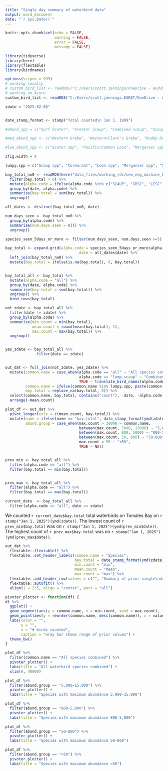 ```yaml
---
title: "Single day summary of waterbird data"
output: word_document
date: "`r Sys.Date()`"
---
```


```r
knitr::opts_chunk$set(echo = FALSE,
                      warning = FALSE,
                      error = FALSE,
                      message = FALSE)
```


```r


library(tidyverse)
library(here)
library(flextable)
library(birdnames)

options(scipen = 999)
# working locally
# custom_bird_list <- readRDS("C:/Users/scott.jennings/OneDrive - Audubon Canyon Ranch/Projects/my_R_general/birdnames_support/data/custom_bird_list")
# working on Azure
custom_bird_list <- readRDS("C:/Users/scott.jennings.EGRET/OneDrive - Audubon Canyon Ranch/Projects/my_R_general/birdnames_support/data/custom_bird_list")

zdate = "2025-02-08"


date_stamp_format <- stamp("Total counted\n Jan 1, 1999")

#abund_spp = c("Surf Scoter", "Greater Scaup", "Combined scaup", "Scaup spp", "Bufflehead", "Double-crested Cormorant", "Brandt's Cormorant", "Brant")

#med_abund_spp <- c("Western Grebe", "Western/Clark's Grebe", "Ruddy Duck", "Northern Pintail", "Horned Grebe", "Eared Grebe", "American Wigeon", "American Coot")

#low_abund_spp <- c("Scoter spp", "Pacific/Common Loon", "Merganser spp", "Long-tailed Duck", "Cormorant", "Caspian Tern")

zfig.width = 8

lumpy.spp = c("Scaup spp", "Cormorant", "Loon spp", "Merganser spp", "Scoter spp")

```


```r

bay_total_no0 <- readRDS(here("data_files/working_rds/new_neg_machine_bay_total")) %>% 
  filter(bay.total > 0) %>% 
  mutate(alpha.code = ifelse(alpha.code %in% c("SCAUP", "GRSC", "LESC"), "lump.scaup", alpha.code)) %>% 
  group_by(date, alpha.code) %>% 
  summarise(bay.total = sum(bay.total)) %>% 
  ungroup()

all_dates <- distinct(bay_total_no0, date)

num_days_seen <- bay_total_no0 %>% 
  group_by(alpha.code) %>% 
  summarise(num.days.seen = n()) %>% 
  ungroup()

species_seen_5days_or_more <- filter(num_days_seen, num.days.seen >=5)

bay_total <- expand.grid(alpha.code = species_seen_5days_or_more$alpha.code,
                                 date = all_dates$date) %>% 
  left_join(bay_total_no0) %>% 
  mutate(bay.total = ifelse(is.na(bay.total), 0, bay.total))


bay_total_all <- bay_total %>%
  mutate(alpha.code = "all") %>% 
  group_by(date, alpha.code) %>% 
  summarise(bay.total = sum(bay.total)) %>% 
  ungroup() %>% 
  bind_rows(bay_total)

not_zdate <- bay_total_all %>% 
  filter(date != zdate) %>% 
  group_by(alpha.code) %>% 
  summarise(min.count = min(bay.total),
            mean.count = round(mean(bay.total), 1),
            max.count = max(bay.total)) %>%
  ungroup()


yes_zdate <- bay_total_all %>% 
              filter(date == zdate)


out_dat <- full_join(not_zdate, yes_zdate) %>% 
  mutate(common.name = case_when(alpha.code == "all" ~ "All species combined", 
                                 alpha.code == "lump.scaup" ~ "Combined scaup", 
                                 TRUE ~ translate_bird_names(alpha.code, "alpha.code", "common.name")),
         common.name = ifelse(common.name %in% lumpy.spp, paste(common.name, "*", sep = ""), common.name),
         bay.total = replace_na(bay.total, 0)) %>% 
  select(common.name, bay.total, contains("count"), -date, -alpha.code) %>% 
  arrange(-mean.count)

plot_df <- out_dat %>% 
  pivot_longer(cols = c(mean.count, bay.total)) %>% 
  mutate(name = ifelse(name == "bay.total", date_stamp_format(ymd(zdate)), "Mean of prior day counts"),
         abund.group = case_when(max.count > 30000 ~ common.name,
                                 between(max.count, 5000, 15000) ~ "5,000-15,000",
                                 between(max.count, 800, 5000) ~ "800-5,000",
                                 between(max.count, 50, 800) ~ "50-800",
                                 max.count < 50 ~ "<50",
                                 TRUE ~ NA))


prev_min <- bay_total_all %>% 
  filter(alpha.code == "all") %>% 
  filter(bay.total == min(bay.total))


prev_max <- bay_total_all %>% 
  filter(alpha.code == "all") %>% 
  filter(bay.total == max(bay.total))

current_date  <- bay_total_all %>% 
  filter(alpha.code == "all", date == zdate)


```

We counted `r current_date$bay.total` total waterbirds on Tomales Bay on `r stamp("Jan 1, 2025")(ymd(zdate))`. The lowest count of `r prev_min$bay.total` was on `r stamp("Jan 1, 2025")(ymd(prev_min$date))`. The highest count of `r prev_max$bay.total` was on `r stamp("Jan 1, 2025")(ymd(prev_max$date))`. 

```r

out_dat %>% 
  flextable::flextable() %>% 
  flextable::set_header_labels(common.name = "Species",
                               bay.total = date_stamp_format(ymd(zdate)),
                               min.count = "min",
                               mean.count = "mean",
                               max.count = "max") %>% 
  flextable::add_header_row(values = c("", "Summary of prior single\nday values"), colwidths = c(2, 3)) %>% 
  flextable::autofit() %>% 
  align(j = 2:5, align = "center", part = "all")


```


```r
pivoter_plotter <- function(df) {
df %>% 
  ggplot() +
  geom_segment(aes(y = common.name, x = min.count, xend = max.count), linewidth = 4, color = "gray") +
  geom_point(aes(y = reorder(common.name, desc(common.name)), x = value, color = name), size = 3) +
  labs(color = "",
       y = "",
       x = "# birds counted",
       caption = "Gray bar shows range of prior values") +
  theme_bw()
}

```



```r


plot_df %>% 
  filter(common.name == "All species combined") %>% 
  pivoter_plotter() +
  labs(title = "All waterbird species combined") +
  xlim(0, 40000)

```


```r

plot_df %>% 
  filter(abund.group == "5,000-15,000") %>% 
  pivoter_plotter() +
  labs(title = "Species with maximum abundance 5,000-15,000")

```

```r
plot_df %>%
  filter(abund.group == "800-5,000") %>% 
  pivoter_plotter() +
  labs(title = "Species with maximum abundance 800-5,000")
```

\newpage
```r


plot_df %>% 
  filter(abund.group == "50-800") %>% 
  pivoter_plotter() +
  labs(title = "Species with maximum abundance 50-800")

```

\newpage
```r
plot_df %>% 
  filter(abund.group == "<50") %>% 
  pivoter_plotter() +
  labs(title = "Species with maximum abundance <50")

```

